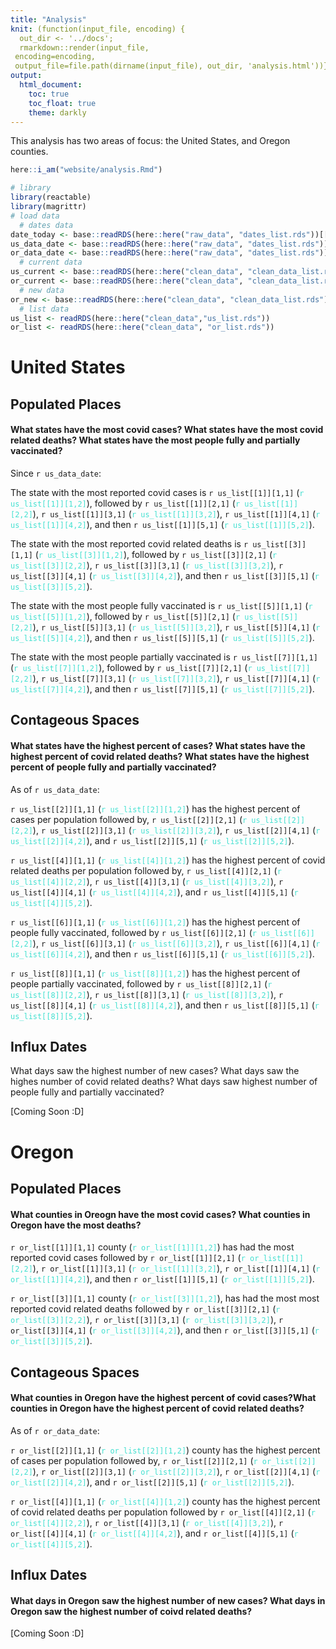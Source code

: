 ```yaml
---
title: "Analysis"
knit: (function(input_file, encoding) {
  out_dir <- '../docs';
  rmarkdown::render(input_file,
 encoding=encoding,
 output_file=file.path(dirname(input_file), out_dir, 'analysis.html'))})
output:
  html_document:
    toc: true
    toc_float: true
    theme: darkly
---
```


This analysis has two areas of focus: the United States, and Oregon counties. 

```r
here::i_am("website/analysis.Rmd")
```

```r
# library
library(reactable)
library(magrittr)
# load data
  # dates data
date_today <- base::readRDS(here::here("raw_data", "dates_list.rds"))[[1]]
us_data_date <- base::readRDS(here::here("raw_data", "dates_list.rds"))[[4]]
or_data_date <- base::readRDS(here::here("raw_data", "dates_list.rds"))[[5]]
  # current data 
us_current <- base::readRDS(here::here("clean_data", "clean_data_list.rds"))[[3]]
or_current <- base::readRDS(here::here("clean_data", "clean_data_list.rds"))[[4]]
  # new data
or_new <- base::readRDS(here::here("clean_data", "clean_data_list.rds"))[[6]]
  # list data 
us_list <- readRDS(here::here("clean_data","us_list.rds"))
or_list <- readRDS(here::here("clean_data", "or_list.rds"))
```

# United States

## Populated Places

#### What states have the **most** covid cases? What states have the **most** covid related deaths? What states have the **most** people fully and partially vaccinated?

Since `r us_data_date`: 

The state with the most reported covid cases is `r us_list[[1]][1,1]` (<span style="color: turquoise ;">`r us_list[[1]][1,2]`</span>), followed by `r us_list[[1]][2,1]` (<span style="color: turquoise ;">`r us_list[[1]][2,2]`</span>), `r us_list[[1]][3,1]` (<span style="color: turquoise ;">`r us_list[[1]][3,2]`</span>), `r us_list[[1]][4,1]` (<span style="color: turquoise ;">`r us_list[[1]][4,2]`</span>), and then `r us_list[[1]][5,1]` (<span style="color: turquoise ;">`r us_list[[1]][5,2]`</span>).

The state with the most reported covid related deaths is `r us_list[[3]][1,1]` (<span style="color: turquoise ;">`r us_list[[3]][1,2]`</span>), followed by `r us_list[[3]][2,1]` (<span style="color: turquoise ;">`r us_list[[3]][2,2]`</span>), `r us_list[[3]][3,1]` (<span style="color: turquoise ;">`r us_list[[3]][3,2]`</span>), `r us_list[[3]][4,1]` (<span style="color: turquoise ;">`r us_list[[3]][4,2]`</span>), and then `r us_list[[3]][5,1]` (<span style="color: turquoise ;">`r us_list[[3]][5,2]`</span>). 

The state with the most people fully vaccinated is `r us_list[[5]][1,1]` (<span style="color: turquoise ;">`r us_list[[5]][1,2]`</span>), followed by `r us_list[[5]][2,1]` (<span style="color: turquoise ;">`r us_list[[5]][2,2]`</span>), `r us_list[[5]][3,1]` (<span style="color: turquoise ;">`r us_list[[5]][3,2]`</span>), `r us_list[[5]][4,1]` (<span style="color: turquoise ;">`r us_list[[5]][4,2]`</span>), and then `r us_list[[5]][5,1]` (<span style="color: turquoise ;">`r us_list[[5]][5,2]`</span>). 

The state with the most people partially vaccinated is `r us_list[[7]][1,1]` (<span style="color: turquoise ;">`r us_list[[7]][1,2]`</span>), followed by `r us_list[[7]][2,1]` (<span style="color: turquoise ;">`r us_list[[7]][2,2]`</span>), `r us_list[[7]][3,1]` (<span style="color: turquoise ;">`r us_list[[7]][3,2]`</span>), `r us_list[[7]][4,1]` (<span style="color: turquoise ;">`r us_list[[7]][4,2]`</span>), and then `r us_list[[7]][5,1]` (<span style="color: turquoise ;">`r us_list[[7]][5,2]`</span>). 

## Contageous Spaces

#### What states have the **highest percent** of cases? What states have the **highest percent** of covid related deaths? What states have the **highest percent** of people fully and partially vaccinated? 

As of `r us_data_date`: 

`r us_list[[2]][1,1]` (<span style="color: turquoise ;">`r us_list[[2]][1,2]`</span>)  has the highest percent of cases per population followed by, `r us_list[[2]][2,1]` (<span style="color: turquoise ;">`r us_list[[2]][2,2]`</span>), `r us_list[[2]][3,1]` (<span style="color: turquoise ;">`r us_list[[2]][3,2]`</span>), `r us_list[[2]][4,1]` (<span style="color: turquoise ;">`r us_list[[2]][4,2]`</span>), and `r us_list[[2]][5,1]` (<span style="color: turquoise ;">`r us_list[[2]][5,2]`</span>). 

`r us_list[[4]][1,1]` (<span style="color: turquoise ;">`r us_list[[4]][1,2]`</span>) has the highest percent of covid related deaths per population followed by, `r us_list[[4]][2,1]` (<span style="color: turquoise ;">`r us_list[[4]][2,2]`</span>), `r us_list[[4]][3,1]` (<span style="color: turquoise ;">`r us_list[[4]][3,2]`</span>), `r us_list[[4]][4,1]` (<span style="color: turquoise ;">`r us_list[[4]][4,2]`</span>), and `r us_list[[4]][5,1]` (<span style="color: turquoise ;">`r us_list[[4]][5,2]`</span>). 

`r us_list[[6]][1,1]` (<span style="color: turquoise ;">`r us_list[[6]][1,2]`</span>) has the highest percent of people fully vaccinated, followed by `r us_list[[6]][2,1]` (<span style="color: turquoise ;">`r us_list[[6]][2,2]`</span>), `r us_list[[6]][3,1]` (<span style="color: turquoise ;">`r us_list[[6]][3,2]`</span>), `r us_list[[6]][4,1]` (<span style="color: turquoise ;">`r us_list[[6]][4,2]`</span>), and then `r us_list[[6]][5,1]` (<span style="color: turquoise ;">`r us_list[[6]][5,2]`</span>). 

`r us_list[[8]][1,1]` (<span style="color: turquoise ;">`r us_list[[8]][1,2]`</span>) has the highest percent of people partially vaccinated, followed by `r us_list[[8]][2,1]` (<span style="color: turquoise ;">`r us_list[[8]][2,2]`</span>), `r us_list[[8]][3,1]` (<span style="color: turquoise ;">`r us_list[[8]][3,2]`</span>), `r us_list[[8]][4,1]` (<span style="color: turquoise ;">`r us_list[[8]][4,2]`</span>), and then `r us_list[[8]][5,1]` (<span style="color: turquoise ;">`r us_list[[8]][5,2]`</span>). 

## Influx Dates

What days saw the highest number of new cases? What days saw the highes number of covid related deaths? What days saw highest number of people fully and partially vaccinated? 

[Coming Soon :D]

# Oregon

## Populated Places

#### What counties in Oreogn have the **most** covid cases? What counties in Oregon have the **most** deaths? 

`r or_list[[1]][1,1]` county (<span style="color: turquoise ;">`r or_list[[1]][1,2]`</span>) has had the most reported covid cases followed by `r or_list[[1]][2,1]` (<span style="color: turquoise ;">`r or_list[[1]][2,2]`</span>), `r or_list[[1]][3,1]` (<span style="color: turquoise ;">`r or_list[[1]][3,2]`</span>), `r or_list[[1]][4,1]` (<span style="color: turquoise ;">`r or_list[[1]][4,2]`</span>), and then `r or_list[[1]][5,1]` (<span style="color: turquoise ;">`r or_list[[1]][5,2]`</span>).

`r or_list[[3]][1,1]` county (<span style="color: turquoise ;">`r or_list[[3]][1,2]`</span>), has had the most most reported covid related deaths followed by `r or_list[[3]][2,1]` (<span style="color: turquoise ;">`r or_list[[3]][2,2]`</span>), `r or_list[[3]][3,1]` (<span style="color: turquoise ;">`r or_list[[3]][3,2]`</span>), `r or_list[[3]][4,1]` (<span style="color: turquoise ;">`r or_list[[3]][4,2]`</span>), and then `r or_list[[3]][5,1]` (<span style="color: turquoise ;">`r or_list[[3]][5,2]`</span>). 

## Contageous Spaces

#### What counties in Oregon have the **highest percent** of covid cases?What counties in Oregon have the **highest percent** of covid related deaths? 

As of `r or_data_date`:

`r or_list[[2]][1,1]` (<span style="color: turquoise ;">`r or_list[[2]][1,2]`</span>) county has the highest percent of cases per population followed by, `r or_list[[2]][2,1]` (<span style="color: turquoise ;">`r or_list[[2]][2,2]`</span>), `r or_list[[2]][3,1]` (<span style="color: turquoise ;">`r or_list[[2]][3,2]`</span>), `r or_list[[2]][4,1]` (<span style="color: turquoise ;">`r or_list[[2]][4,2]`</span>), and `r or_list[[2]][5,1]` (<span style="color: turquoise ;">`r or_list[[2]][5,2]`</span>). 

`r or_list[[4]][1,1]` (<span style="color: turquoise ;">`r or_list[[4]][1,2]`</span>) county has the highest percent of covid related deaths per population followed by `r or_list[[4]][2,1]` (<span style="color: turquoise ;">`r or_list[[4]][2,2]`</span>), `r or_list[[4]][3,1]` (<span style="color: turquoise ;">`r or_list[[4]][3,2]`</span>), `r or_list[[4]][4,1]` (<span style="color: turquoise ;">`r or_list[[4]][4,2]`</span>), and `r or_list[[4]][5,1]` (<span style="color: turquoise ;">`r or_list[[4]][5,2]`</span>). 

## Influx Dates

#### What days in Oregon saw the highest number of new cases? What days in Oregon saw the highest number of coivd related deaths? 

[Coming Soon :D]
